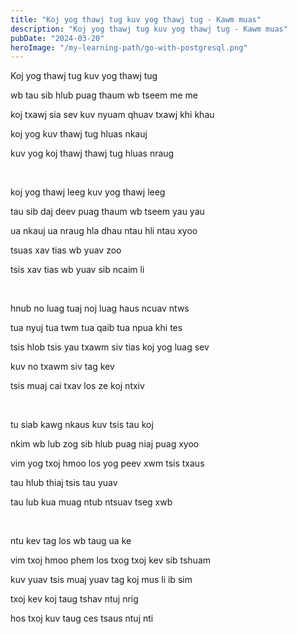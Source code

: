 ```yaml
---
title: "Koj yog thawj tug kuv yog thawj tug - Kawm muas"
description: "Koj yog thawj tug kuv yog thawj tug - Kawm muas"
pubDate: "2024-03-20"
heroImage: "/my-learning-path/go-with-postgresql.png"
---
```


Koj yog thawj tug kuv yog thawj tug

wb tau sib hlub puag thaum wb tseem me me

koj txawj sia sev kuv nyuam qhuav txawj khi khau

koj yog kuv thawj tug hluas nkauj

kuv yog koj thawj thawj tug hluas nraug

<br />

koj yog thawj leeg kuv yog thawj leeg

tau sib daj deev puag thaum wb tseem yau yau

ua nkauj ua nraug hla dhau ntau hli ntau xyoo

tsuas xav tias wb yuav zoo

tsis xav tias wb yuav sib ncaim li

<br />

hnub no luag tuaj noj luag haus ncuav ntws

tua nyuj tua twm tua qaib tua npua khi tes

tsis hlob tsis yau txawm siv tias koj yog luag sev

kuv no txawm siv tag kev

tsis muaj cai txav los ze koj ntxiv

<br />

tu siab kawg nkaus kuv tsis tau koj

nkim wb lub zog sib hlub puag niaj puag xyoo

vim yog txoj hmoo los yog peev xwm tsis txaus

tau hlub thiaj tsis tau yuav

tau lub kua muag ntub ntsuav tseg xwb

<br />

ntu kev tag los wb taug ua ke

vim txoj hmoo phem los txog txoj kev sib tshuam

kuv yuav tsis muaj yuav tag koj mus li ib sim

txoj kev koj taug tshav ntuj nrig

hos txoj kuv taug ces tsaus ntuj nti
